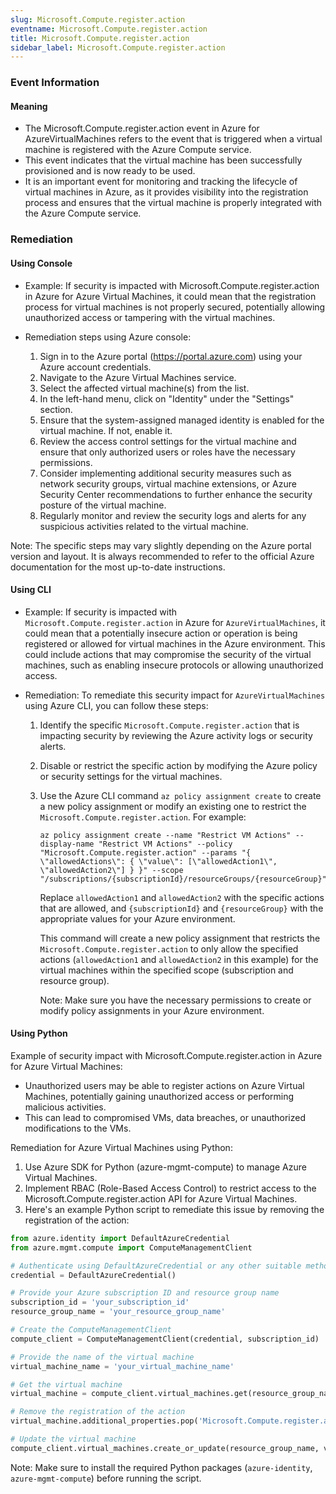 ```yaml
--- 
slug: Microsoft.Compute.register.action
eventname: Microsoft.Compute.register.action
title: Microsoft.Compute.register.action
sidebar_label: Microsoft.Compute.register.action
---
```

                       
### Event Information

#### Meaning

- The Microsoft.Compute.register.action event in Azure for AzureVirtualMachines refers to the event that is triggered when a virtual machine is registered with the Azure Compute service.
- This event indicates that the virtual machine has been successfully provisioned and is now ready to be used.
- It is an important event for monitoring and tracking the lifecycle of virtual machines in Azure, as it provides visibility into the registration process and ensures that the virtual machine is properly integrated with the Azure Compute service.

### Remediation

#### Using Console

- Example: If security is impacted with Microsoft.Compute.register.action in Azure for Azure Virtual Machines, it could mean that the registration process for virtual machines is not properly secured, potentially allowing unauthorized access or tampering with the virtual machines.

- Remediation steps using Azure console:
  1. Sign in to the Azure portal (https://portal.azure.com) using your Azure account credentials.
  2. Navigate to the Azure Virtual Machines service.
  3. Select the affected virtual machine(s) from the list.
  4. In the left-hand menu, click on "Identity" under the "Settings" section.
  5. Ensure that the system-assigned managed identity is enabled for the virtual machine. If not, enable it.
  6. Review the access control settings for the virtual machine and ensure that only authorized users or roles have the necessary permissions.
  7. Consider implementing additional security measures such as network security groups, virtual machine extensions, or Azure Security Center recommendations to further enhance the security posture of the virtual machine.
  8. Regularly monitor and review the security logs and alerts for any suspicious activities related to the virtual machine.

Note: The specific steps may vary slightly depending on the Azure portal version and layout. It is always recommended to refer to the official Azure documentation for the most up-to-date instructions.

#### Using CLI

- Example: If security is impacted with `Microsoft.Compute.register.action` in Azure for `AzureVirtualMachines`, it could mean that a potentially insecure action or operation is being registered or allowed for virtual machines in the Azure environment. This could include actions that may compromise the security of the virtual machines, such as enabling insecure protocols or allowing unauthorized access.

- Remediation: To remediate this security impact for `AzureVirtualMachines` using Azure CLI, you can follow these steps:

  1. Identify the specific `Microsoft.Compute.register.action` that is impacting security by reviewing the Azure activity logs or security alerts.
  2. Disable or restrict the specific action by modifying the Azure policy or security settings for the virtual machines.
  3. Use the Azure CLI command `az policy assignment create` to create a new policy assignment or modify an existing one to restrict the `Microsoft.Compute.register.action`. For example:

     ```shell
     az policy assignment create --name "Restrict VM Actions" --display-name "Restrict VM Actions" --policy "Microsoft.Compute.register.action" --params "{ \"allowedActions\": { \"value\": [\"allowedAction1\", \"allowedAction2\"] } }" --scope "/subscriptions/{subscriptionId}/resourceGroups/{resourceGroup}"
     ```

     Replace `allowedAction1` and `allowedAction2` with the specific actions that are allowed, and `{subscriptionId}` and `{resourceGroup}` with the appropriate values for your Azure environment.

     This command will create a new policy assignment that restricts the `Microsoft.Compute.register.action` to only allow the specified actions (`allowedAction1` and `allowedAction2` in this example) for the virtual machines within the specified scope (subscription and resource group).

     Note: Make sure you have the necessary permissions to create or modify policy assignments in your Azure environment.

#### Using Python

Example of security impact with Microsoft.Compute.register.action in Azure for Azure Virtual Machines:
- Unauthorized users may be able to register actions on Azure Virtual Machines, potentially gaining unauthorized access or performing malicious activities.
- This can lead to compromised VMs, data breaches, or unauthorized modifications to the VMs.

Remediation for Azure Virtual Machines using Python:
1. Use Azure SDK for Python (azure-mgmt-compute) to manage Azure Virtual Machines.
2. Implement RBAC (Role-Based Access Control) to restrict access to the Microsoft.Compute.register.action API for Azure Virtual Machines.
3. Here's an example Python script to remediate this issue by removing the registration of the action:

```python
from azure.identity import DefaultAzureCredential
from azure.mgmt.compute import ComputeManagementClient

# Authenticate using DefaultAzureCredential or any other suitable method
credential = DefaultAzureCredential()

# Provide your Azure subscription ID and resource group name
subscription_id = 'your_subscription_id'
resource_group_name = 'your_resource_group_name'

# Create the ComputeManagementClient
compute_client = ComputeManagementClient(credential, subscription_id)

# Provide the name of the virtual machine
virtual_machine_name = 'your_virtual_machine_name'

# Get the virtual machine
virtual_machine = compute_client.virtual_machines.get(resource_group_name, virtual_machine_name)

# Remove the registration of the action
virtual_machine.additional_properties.pop('Microsoft.Compute.register.action', None)

# Update the virtual machine
compute_client.virtual_machines.create_or_update(resource_group_name, virtual_machine_name, virtual_machine)
```

Note: Make sure to install the required Python packages (`azure-identity`, `azure-mgmt-compute`) before running the script.


 